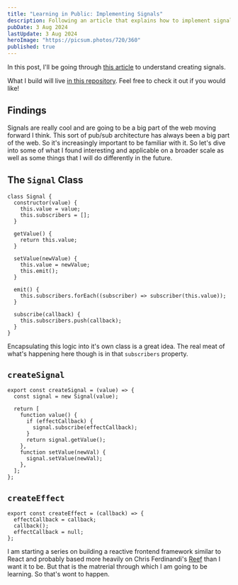 ```yaml
---
title: "Learning in Public: Implementing Signals"
description: Following an article that explains how to implement signals, hopefully successfully, and then giving feedback about the result.
pubDate: 3 Aug 2024
lastUpdate: 3 Aug 2024
heroImage: "https://picsum.photos/720/360"
published: true
---
```


In this post, I'll be going through [this article](https://www.freecodecamp.org/news/learn-javascript-reactivity-build-signals-from-scratch/) to understand creating signals.

What I build will live [in this repository](https://github.com/donhamiltoniii/creating-signals-from-scratch). Feel free to check it out if you would like!

## Findings

Signals are really cool and are going to be a big part of the web moving forward I think. This sort of pub/sub architecture has always been a big part of the web. So it's increasingly important to be familiar with it. So let's dive into some of what I found interesting and applicable on a broader scale as well as some things that I will do differently in the future.

## The `Signal` Class

```tsx
class Signal {
  constructor(value) {
    this.value = value;
    this.subscribers = [];
  }

  getValue() {
    return this.value;
  }

  setValue(newValue) {
    this.value = newValue;
    this.emit();
  }

  emit() {
    this.subscribers.forEach((subscriber) => subscriber(this.value));
  }

  subscribe(callback) {
    this.subscribers.push(callback);
  }
}
```

Encapsulating this logic into it's own class is a great idea. The real meat of what's happening here though is in that `subscribers` property.

## `createSignal`

```tsx
export const createSignal = (value) => {
  const signal = new Signal(value);

  return [
    function value() {
      if (effectCallback) {
        signal.subscribe(effectCallback);
      }
      return signal.getValue();
    },
    function setValue(newVal) {
      signal.setValue(newVal);
    },
  ];
};
```

## `createEffect`

```tsx
export const createEffect = (callback) => {
  effectCallback = callback;
  callback();
  effectCallback = null;
};
```

I am starting a series on building a reactive frontend framework similar to React and probably based more heavily on Chris Ferdinandi's [Reef](https://reefjs.com/) than I want it to be. But that is the matrerial through which I am going to be learning. So that's wont to happen.
